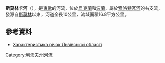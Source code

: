 '''斯莫林卡河'''（{{lang-uk|Смолинка}}），是[[東歐|東歐]]的河流，位於[[烏克蘭|烏克蘭]]和[[波蘭|波蘭]]，屬於[[索洛特瓦河|索洛特瓦河]]的右支流，發源自[[斯莫林_(亞沃里夫區)|斯莫林]]以東，河道全長10公里，流域面積16.8平方公里。

==參考資料==
* [http://oblwodgosp.lviv.ua/files/pi4ku.doc Характеристика річок Львівської області]{{dead link|date=2017年12月 |bot=InternetArchiveBot |fix-attempted=yes }}

{{DEFAULTSORT:Смолинка}}
[[Category:利沃夫州河流|Category:利沃夫州河流]]


{{Ukraine-river-stub}}
